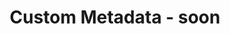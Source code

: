---
title: Custom Metadata - soon
description: Add your own image attributes like timestamps, location, or names to enable smarter filtering and exploration.
---